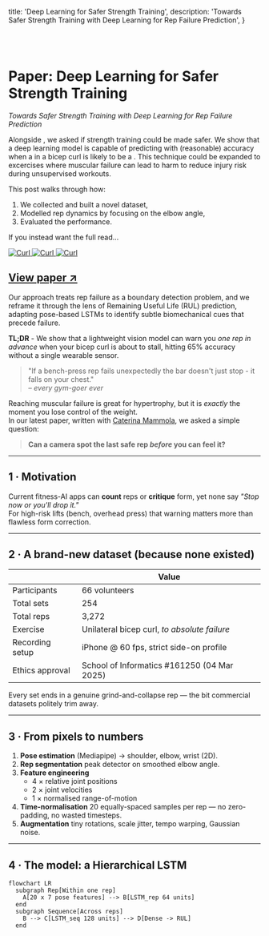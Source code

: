 
  title: 'Deep Learning for Safer Strength Training',
  description: 'Towards Safer Strength Training with Deep Learning for Rep Failure Prediction',
}

<LinkTo displayText="Back" link="/" />
<br />
<br />


# Paper: Deep Learning for Safer Strength Training

*Towards Safer Strength Training with Deep Learning for Rep Failure Prediction*

Alongside <Avatar url="https://unavatar.io/github/Cat2005" name="Caterina Mammola" link="https://caterina.codes/" />, we asked if strength training could be made safer. We show that a deep learning model is capable of predicting with (reasonable) accuracy when a <Definitions text="rep" helperText="(single repetition of a repeated exercise like a squat or a push-up)" /> in a bicep curl <Definitions text="set" helperText="(a group of consecutive repetitions performed without rest)" /> is likely to be a <Definitions text="failure" helperText=", the point at which a muscle can no longer sustain the load and another rep is no longer possible" />. This technique could be expanded to excercises where muscular failure can lead to harm to reduce injury risk during unsupervised workouts. 

This post walks through how:
1. We collected and built a novel dataset, 
2. Modelled rep dynamics by focusing on the elbow angle,
3. Evaluated the performance.

If you instead want the full read...


<a href="/reps.pdf" className="w-full bg-card rounded-lg group grid sm:grid-cols-2 grid-cols-1 h-20 relative my-20 cursor-pointer text-primary" target="_blank"> 
  <div className="relative col-span-1 h-32 overflow-hidden -translate-y-12">
    <Image src="/mlp-3.jpg" alt="Curl" width={110} height={100} className='absolute bottom-0 left-[45%] -translate-x-1/5 border-card border rounded-sm translate-y-16 rotate-12 group-hover:translate-y-14 group-hover:rotate-[15deg] transition-all duration-200 ease-in-out'/>
    <Image src="/mlp-2.jpg" alt="Curl" width={120} height={100} className='absolute bottom-0 left-[43%] -translate-x-1/3 border-card border rounded-sm translate-y-16 rotate-3 group-hover:translate-y-14 group-hover:rotate-[6deg] transition-all duration-200 ease-in-out'/>
    <Image src="/mlp-1.jpg" alt="Curl" width={130} height={100} className='absolute bottom-0 left-[38%] -translate-x-1/2 border-card border rounded-sm translate-y-16 -rotate-6 group-hover:translate-y-14 group-hover:rotate-[-8deg] transition-all duration-200 ease-in-out'/>
  </div>
  <div className='h-20 flex flex-col-reverse md:flex-row md:items-center absolute md:relative right-4 bottom-0'>
    <h2 className='group-hover:underline my-2 ml-4 h-auto'>View paper ↗</h2>
  </div>
</a>


Our approach treats rep failure as a boundary detection problem, and we reframe it through the lens of Remaining Useful Life (RUL) prediction, adapting pose-based LSTMs to identify subtle biomechanical cues that precede failure. 



**TL;DR** - We show that a lightweight vision model can warn you *one rep in advance* when your bicep curl is about to stall, hitting 65% accuracy without a single wearable sensor.

> "If a bench-press rep fails unexpectedly the bar doesn't just stop - it falls on your chest."  
> *– every gym-goer ever*

Reaching muscular failure is great for hypertrophy, but it is *exactly* the moment you lose control of the weight.  
In our latest paper, written with <a href="https://caterina.codes" target="_blank" rel="noopener">Caterina Mammola</a>, we asked a simple question:

> **Can a camera spot the last safe rep *before* you can feel it?**

---

## 1 · Motivation

Current fitness-AI apps can **count** reps or **critique** form, yet none say *"Stop now or you'll drop it."*  
For high-risk lifts (bench, overhead press) that warning matters more than flawless form correction.

---

## 2 · A brand-new dataset (because none existed)

|                       | Value |
|-----------------------|-------|
| Participants          | 66 volunteers |
| Total sets            | 254 |
| Total reps            | 3,272 |
| Exercise              | Unilateral bicep curl, *to absolute failure* |
| Recording setup       | iPhone @ 60 fps, strict side-on profile |
| Ethics approval       | School of Informatics #161250 (04 Mar 2025) |

Every set ends in a genuine grind-and-collapse rep — the bit commercial datasets politely trim away.

---

## 3 · From pixels to numbers

1. **Pose estimation** (Mediapipe) → shoulder, elbow, wrist (2D).  
2. **Rep segmentation** peak detector on smoothed elbow angle.  
3. **Feature engineering**  
   - 4 × relative joint positions  
   - 2 × joint velocities  
   - 1 × normalised range-of-motion  
4. **Time-normalisation** 20 equally-spaced samples per rep — no zero-padding, no wasted timesteps.  
5. **Augmentation** tiny rotations, scale jitter, tempo warping, Gaussian noise.

---

## 4 · The model: a Hierarchical LSTM

```mermaid
flowchart LR
  subgraph Rep[Within one rep]
    A[20 x 7 pose features] --> B[LSTM_rep 64 units]
  end
  subgraph Sequence[Across reps]
    B --> C[LSTM_seq 128 units] --> D[Dense -> RUL]
  end